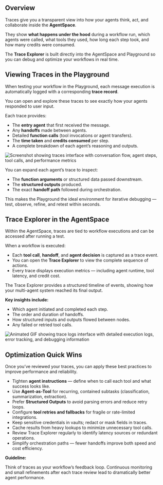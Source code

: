 ## Overview

Traces give you a transparent view into how your agents think, act, and collaborate inside the **AgentSpace**.

They show **what happens under the hood** during a workflow run, which agents were called, what tools they used, how long each step took, and how many credits were consumed.

The **Trace Explorer** is built directly into the AgentSpace and Playground so you can debug and optimize your workflows in real time.

## Viewing Traces in the Playground

When testing your workflow in the Playground, each message execution is automatically logged with a corresponding **trace record**.

You can open and explore these traces to see exactly how your agents responded to user input.

Each trace provides:

- The **entry agent** that first received the message.
- Any **handoffs** made between agents.
- Detailed **function calls** (tool invocations or agent transfers).
- The **time taken** and **credits consumed** per step.
- A complete breakdown of each agent’s reasoning and outputs.

![Screenshot showing traces interface with conversation flow, agent steps, tool calls, and performance metrics](/images/user-guides/traces-optimization/trace_traces.png)

You can expand each agent’s trace to inspect:

- The **function arguments** or structured data passed downstream.
- The **structured outputs** produced.
- The exact **handoff path** followed during orchestration.

This makes the Playground the ideal environment for iterative debugging — test, observe, refine, and retest within seconds.

## Trace Explorer in the AgentSpace

Within the AgentSpace, traces are tied to workflow executions and can be accessed after running a test.

When a workflow is executed:

- Each **tool call**, **handoff**, and **agent decision** is captured as a trace event.
- You can open the **Trace Explorer** to view the complete sequence of actions.
- Every trace displays execution metrics — including agent runtime, tool latency, and credit cost.

The Trace Explorer provides a structured timeline of events, showing how your multi-agent system reached its final output.

**Key insights include:**

- Which agent initiated and completed each step.
- The order and duration of handoffs.
- How structured inputs and outputs flowed between nodes.
- Any failed or retried tool calls.

![Animated GIF showing trace logs interface with detailed execution logs, error tracking, and debugging information](/images/user-guides/traces-optimization/trace_logs.gif)

## Optimization Quick Wins

Once you’ve reviewed your traces, you can apply these best practices to improve performance and reliability.

- Tighten **agent instructions** — define when to call each tool and what success looks like.
- Use **Agent-as-Tool** for recurring, contained subtasks (classification, summarization, extraction).
- Prefer **Structured Outputs** to avoid parsing errors and reduce retry loops.
- Configure **tool retries and fallbacks** for fragile or rate-limited integrations.
- Keep sensitive credentials in vaults; redact or mask fields in traces.
- Cache results from heavy lookups to minimize unnecessary tool calls.
- Review Trace Explorer regularly to identify latency sources or redundant operations.
- Simplify orchestration paths — fewer handoffs improve both speed and cost efficiency.

**Guideline:**

Think of traces as your workflow’s feedback loop. Continuous monitoring and small refinements after each trace review lead to dramatically better agent performance.
